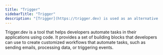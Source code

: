 ```yaml
---
title: "Trigger"
sidebarTitle: "Trigger"
description: "[Trigger](https://trigger.dev) is used as an alternative to Github Actions for workflow automation"
---
```

Trigger.dev is a tool that helps developers automate tasks in their applications using code. It provides a set of building blocks that developers can use to create customized workflows that automate tasks, such as sending emails, processing data, or triggering events.
